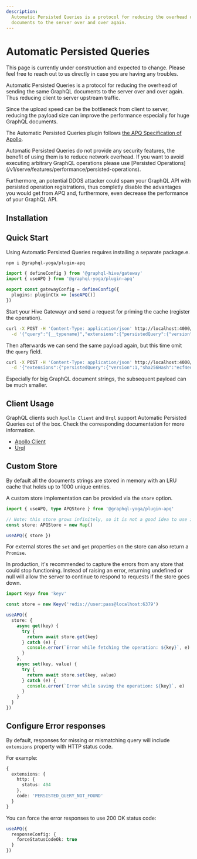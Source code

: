 ```yaml
---
description:
  Automatic Persisted Queries is a protocol for reducing the overhead of sending the same GraphQL
  documents to the server over and over again.
---
```



# Automatic Persisted Queries

<Callout>
  This page is currently under construction and expected to change. Please feel free to reach out to
  us directly in case you are having any troubles.
</Callout>

Automatic Persisted Queries is a protocol for reducing the overhead of sending the same GraphQL
documents to the server over and over again. Thus reducing client to server upstream traffic.

Since the upload speed can be the bottleneck from client to server, reducing the payload size can
improve the performance especially for huge GraphQL documents.

The Automatic Persisted Queries plugin follows
[the APQ Specification of Apollo](https://github.com/apollographql/apollo-link-persisted-queries#apollo-engine).

<Callout>
  Automatic Persisted Queries do not provide any security features, the benefit
  of using them is to reduce network overhead. If you want to avoid executing
  arbitrary GraphQL operations please use [Persisted
  Operations](/v1/serve/features/performance/persisted-operations).

Furthermore, an potential DDOS attacker could spam your GraphQL API with persisted operation
registrations, thus completly disable the advantages you would get from APQ and, furthermore, even
decrease the performance of your GraphQL API.

</Callout>

## Installation

## Quick Start

Using Automatic Persisted Queries requires installing a separate package.e.

```sh npm2yarn
npm i @graphql-yoga/plugin-apq
```

```ts filename="Automatic Persisted Queries Gateway setup" {3, 13}
import { defineConfig } from '@graphql-hive/gateway'
import { useAPQ } from '@graphql-yoga/plugin-apq'

export const gatewayConfig = defineConfig({
  plugins: pluginCtx => [useAPQ()]
})
```

Start your Hive Gatewayr and send a request for priming the cache (register the operation).

```bash filename="Execute GraphQL Operation to prime the cache"
curl -X POST -H 'Content-Type: application/json' http://localhost:4000/graphql \
  -d '{"query":"{__typename}","extensions":{"persistedQuery":{"version":1,"sha256Hash":"ecf4edb46db40b5132295c0291d62fb65d6759a9eedfa4d5d612dd5ec54a6b38"}}}'
```

Then afterwards we can send the same payload again, but this time omit the `query` field.

```bash filename="Execute GraphQL Operation without query payload"
curl -X POST -H 'Content-Type: application/json' http://localhost:4000/graphql \
  -d '{"extensions":{"persistedQuery":{"version":1,"sha256Hash":"ecf4edb46db40b5132295c0291d62fb65d6759a9eedfa4d5d612dd5ec54a6b38"}}}'
```

Especially for big GraphQL document strings, the subsequent payload can be much smaller.

## Client Usage

GraphQL clients such `Apollo Client` and `Urql` support Automatic Persisted Queries out of the box.
Check the corresponding documentation for more information.

- [Apollo Client](https://www.apollographql.com/docs/apollo-server/performance/apq/#step-2-enable-automatic-persisted-queries)
- [Urql](https://formidable.com/open-source/urql/docs/advanced/persistence-and-uploads/)

## Custom Store

By default all the documents strings are stored in memory with an LRU cache that holds up to 1000
unique entries.

A custom store implementation can be provided via the `store` option.

```ts filename="Automatic Persisted Operations with a custom store" {16}
import { useAPQ, type APQStore } from '@graphql-yoga/plugin-apq'

// Note: this store grows infinitely, so it is not a good idea to use it in production.
const store: APQStore = new Map()

useAPQ({ store })
```

For external stores the `set` and `get` properties on the store can also return a `Promise`.

<Callout>
  In production, it's recommended to capture the errors from any store that could stop functioning.
  Instead of raising an error, returning undefined or null will allow the server to continue to
  respond to requests if the store goes down.

```ts filename="Automatic Persisted Operations with a redis store" {16}
import Keyv from 'keyv'

const store = new Keyv('redis://user:pass@localhost:6379')

useAPQ({
  store: {
    async get(key) {
      try {
        return await store.get(key)
      } catch (e) {
        console.error(`Error while fetching the operation: ${key}`, e)
      }
    },
    async set(key, value) {
      try {
        return await store.set(key, value)
      } catch (e) {
        console.error(`Error while saving the operation: ${key}`, e)
      }
    }
  }
})
```

</Callout>

## Configure Error responses

By default, responses for missing or mismatching query will include `extensions` property with HTTP
status code.

For example:

```ts {4}
{
  extensions: {
    http: {
      status: 404
    },
    code: 'PERSISTED_QUERY_NOT_FOUND'
  }
}
```

You can force the error responses to use 200 OK status code:

```ts filename="Automatic Persisted Operations with a custom store" {18-20}
useAPQ({
  responseConfig: {
    forceStatusCodeOk: true
  }
})
```
